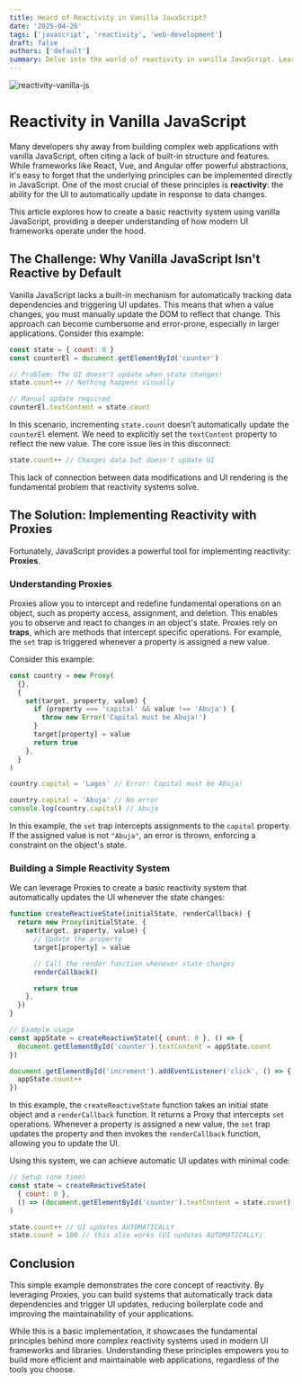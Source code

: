 ```yaml
---
title: Heard of Reactivity in Vanilla JavaScript?
date: '2025-04-26'
tags: ['javascript', 'reactivity', 'web-development']
draft: false
authors: ['default']
summary: Delve into the world of reactivity in vanilla JavaScript. Learn how to build a basic reactivity system from scratch, understanding the core principles behind modern UI frameworks.
---
```


![reactivity-vanilla-js](/static/blogs/reactivity-in-vanilla-javascript/banner.jpg)

# Reactivity in Vanilla JavaScript

Many developers shy away from building complex web applications with vanilla JavaScript, often citing a lack of built-in structure and features. While frameworks like React, Vue, and Angular offer powerful abstractions, it's easy to forget that the underlying principles can be implemented directly in JavaScript. One of the most crucial of these principles is **reactivity**: the ability for the UI to automatically update in response to data changes.

This article explores how to create a basic reactivity system using vanilla JavaScript, providing a deeper understanding of how modern UI frameworks operate under the hood.

## The Challenge: Why Vanilla JavaScript Isn't Reactive by Default

Vanilla JavaScript lacks a built-in mechanism for automatically tracking data dependencies and triggering UI updates. This means that when a value changes, you must manually update the DOM to reflect that change. This approach can become cumbersome and error-prone, especially in larger applications. Consider this example:

```javascript
const state = { count: 0 }
const counterEl = document.getElementById('counter')

// Problem: The UI doesn't update when state changes!
state.count++ // Nothing happens visually

// Manual update required
counterEl.textContent = state.count
```

In this scenario, incrementing `state.count` doesn't automatically update the `counterEl` element. We need to explicitly set the `textContent` property to reflect the new value. The core issue lies in this disconnect:

```javascript
state.count++ // Changes data but doesn't update UI
```

This lack of connection between data modifications and UI rendering is the fundamental problem that reactivity systems solve.

## The Solution: Implementing Reactivity with Proxies

Fortunately, JavaScript provides a powerful tool for implementing reactivity: **Proxies**.

### Understanding Proxies

Proxies allow you to intercept and redefine fundamental operations on an object, such as property access, assignment, and deletion. This enables you to observe and react to changes in an object's state. Proxies rely on **traps**, which are methods that intercept specific operations. For example, the `set` trap is triggered whenever a property is assigned a new value.

Consider this example:

```javascript
const country = new Proxy(
  {},
  {
    set(target, property, value) {
      if (property === 'capital' && value !== 'Abuja') {
        throw new Error('Capital must be Abuja!')
      }
      target[property] = value
      return true
    },
  }
)

country.capital = 'Lagos' // Error: Capital must be Abuja!

country.capital = 'Abuja' // No error
console.log(country.capital) // Abuja
```

In this example, the `set` trap intercepts assignments to the `capital` property. If the assigned value is not `"Abuja"`, an error is thrown, enforcing a constraint on the object's state.

### Building a Simple Reactivity System

We can leverage Proxies to create a basic reactivity system that automatically updates the UI whenever the state changes:

```javascript
function createReactiveState(initialState, renderCallback) {
  return new Proxy(initialState, {
    set(target, property, value) {
      // Update the property
      target[property] = value

      // Call the render function whenever state changes
      renderCallback()

      return true
    },
  })
}

// Example usage
const appState = createReactiveState({ count: 0 }, () => {
  document.getElementById('counter').textContent = appState.count
})

document.getElementById('increment').addEventListener('click', () => {
  appState.count++
})
```

In this example, the `createReactiveState` function takes an initial state object and a `renderCallback` function. It returns a Proxy that intercepts `set` operations. Whenever a property is assigned a new value, the `set` trap updates the property and then invokes the `renderCallback` function, allowing you to update the UI.

Using this system, we can achieve automatic UI updates with minimal code:

```javascript
// Setup (one time)
const state = createReactiveState(
  { count: 0 },
  () => (document.getElementById('counter').textContent = state.count)
)

state.count++ // UI updates AUTOMATICALLY
state.count = 100 // this also works (UI updates AUTOMATICALLY)
```

## Conclusion

This simple example demonstrates the core concept of reactivity. By leveraging Proxies, you can build systems that automatically track data dependencies and trigger UI updates, reducing boilerplate code and improving the maintainability of your applications.

While this is a basic implementation, it showcases the fundamental principles behind more complex reactivity systems used in modern UI frameworks and libraries. Understanding these principles empowers you to build more efficient and maintainable web applications, regardless of the tools you choose.
